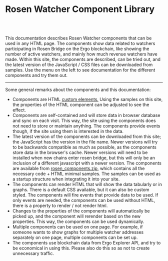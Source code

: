 <h1>Rosen Watcher Component Library</h1>

<br/><br/>

<p>
This documentation describes Rosen Watcher components that can be used in any HTML page.
The components show data related to watchers participating in Rosen Bridge on the Ergo blockchain,
like showing the number of active watchers, and mainly how much revenue watchers have made.
Within this site, the components are described, can be tried out, and the latest version of 
the JavaScript / CSS files can be downloaded from samples. 
Use the menu on the left to see documentation for the different components and try them out.
</p>

<hr/>

<p>Some general remarks about the components and this documentation:</p>

<ul>
    <li>
        Components are HTML 
        <a href="https://html.spec.whatwg.org/multipage/custom-elements.html">custom elements.</a> 
        Using the samples on this site, the properties of the HTML component can be adjusted to see the effect.
    </li>
    <li>
        Components are self-contained and will store data in browser database and sync on each visit.
        This way, the site using the components does not need to store or maintain anything.
        The components provide events though, if the site using them is interested in the data.
    </li>
    <li>
        The latest version of the components can be downloaded from this site; the JavaScript has the version in the file name.
        Newer versions will try to be backwards compatible as much as possible, as the components store data in the browser's cache.
        Newer versions will need to be installed when new chains enter rosen bridge,
        but this will only be an inclusion of a different javascript with a newer version.
        The components are available from 
        <a href="rosen_components.zip">rosen_components.zip</a>, which contains all the necessary code + HTML minimal samples.
        The samples can be used as a startup structure when integrating it into your site.
    </li>
    <li>
        The components can render HTML that will show the data tabularly or in graphs.
        There is a default CSS available, but it can also be custom styled.
        The components will fire events that provide data to be used.
        If only events are needed, the components can be used without HTML, there is a property to render / not render html.
    </li>
    <li>
        Changes to the properties of the components will automatically be picked up,
        and the component will rerender based on the new properties.
        This way, the components can be used dynamically.
    </li>
    <li>
        Multiple components can be used on one page. For example, if someone wants to show
        graphs for multiple watcher addresses separately on one page, multiple components can be set up.
    </li>
    <li>
        The components use blockchain data from Ergo Explorer API,
        and try to be economical in using this.
        Please also do this so as not to create unnecessary traffic.
    </li>
</ul>
